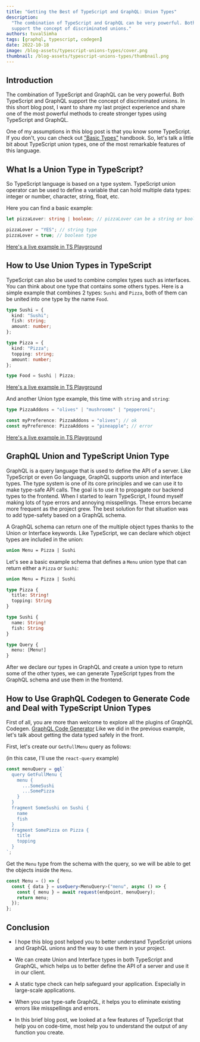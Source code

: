 ```yaml
---
title: "Getting the Best of TypeScript and GraphQL: Union Types"
description:
  "The combination of TypeScript and GraphQL can be very powerful. Both TypeScript and GraphQL
  support the concept of discriminated unions."
authors: tuvalSimha
tags: [graphql, typescript, codegen]
date: 2022-10-18
image: /blog-assets/typescript-unions-types/cover.png
thumbnail: /blog-assets/typescript-unions-types/thumbnail.png
---
```


## Introduction

The combination of TypeScript and GraphQL can be very powerful. Both TypeScript and GraphQL support
the concept of discriminated unions. In this short blog post, I want to share my last project
experience and share one of the most powerful methods to create stronger types using TypeScript and
GraphQL.

One of my assumptions in this blog post is that you know some TypeScript. If you don't, you can
check out ["Basic Types"](https://www.typescriptlang.org/docs/handbook/basic-types.html) handbook.
So, let's talk a little bit about TypeScript union types, one of the most remarkable features of
this language.

## What Is a Union Type in TypeScript?

So TypeScript language is based on a type system. TypeScript union operator can be used to define a
variable that can hold multiple data types: integer or number, character, string, float, etc.

Here you can find a basic example:

```ts
let pizzaLover: string | boolean; // pizzaLover can be a string or boolean type

pizzaLover = "YES"; // string type
pizzaLover = true; // boolean type
```

[Here's a live example in TS Playground](https://www.typescriptlang.org/play?#code/DYUwLgBADglgXnAhgGQPYDcQCcBcEDOYWMAdgOYQA+EARqqqIiQLABQbsCKG2EAvBADkATQCiAZUEQA9NIJFSFMAE8oIDvCRpMWfhCIBXEDLl0GIJvtXrWsiAD0A-GyA)

## How to Use Union Types in TypeScript

TypeScript can also be used to combine complex types such as interfaces. You can think about one
type that contains some others types. Here is a simple example that combines 2 types: `Sushi` and
`Pizza`, both of them can be united into one type by the name `Food`.

```ts
type Sushi = {
  kind: "Sushi";
  fish: string;
  amount: number;
};

type Pizza = {
  kind: "Pizza";
  topping: string;
  amount: number;
};

type Food = Sushi | Pizza;
```

[Here's a live example in TS Playground](https://www.typescriptlang.org/play?#code/C4TwDgpgBAygrgZwBYEsoF4oG8CwAoKKAaxQDsATALigHJ5kUb9CAzFZahYAJzIHNmUAIYBbAPZxSwaqTgiARhG74AvvnyhIUAAooAXnqEZsgkhWo1dBoUwJRgYsGH6ce-QaIlSZcxcrxqeOp4mtAAYmJi5Mb0qFAAPjr6hsFAA)

And another Union type example, this time with `string` and `string`:

```ts
type PizzaAddons = "olives" | "mushrooms" | "pepperoni";

const myPreference: PizzaAddons = "olives"; // ok
const myPreference: PizzaAddons = "pineapple"; // error
```

[Here's a live example in TS Playground](https://www.typescriptlang.org/play?#code/C4TwDgpgBACglgLwQQwIIBN0HsB2BnKAXigHIsAbOANwjxKgB9SBbAVzwAsAnLLZuxqUhhIPHHBIBYAFAyAxrjzAozEDC4QAZhA045EAFyxEKDNnxFSFarXoB6O1CwBreYuWr1WnRD2HjSGiYipYkYHA4EMgi5BD2jjo8XDJAA)

## GraphQL Union and TypeScript Union Type

GraphQL is a query language that is used to define the API of a server. Like TypeScript or even Go
language, GraphQL supports union and interface types. The type system is one of its core principles
and we can use it to make type-safe API calls. The goal is to use it to propagate our backend types
to the frontend. When I started to learn TypeScript, I found myself making lots of type errors and
annoying misspellings. These errors became more frequent as the project grew. The best solution for
that situation was to add type-safety based on a GraphQL schema.

A GraphQL schema can return one of the multiple object types thanks to the Union or Interface
keywords. Like TypeScript, we can declare which object types are included in the union:

```graphql
union Menu = Pizza | Sushi
```

Let's see a basic example schema that defines a `Menu` union type that can return either a `Pizza`
or `Sushi`:

```graphql
union Menu = Pizza | Sushi

type Pizza {
  title: String!
  topping: String
}

type Sushi {
  name: String!
  fish: String
}

type Query {
  menu: [Menu!]
}
```

After we declare our types in GraphQL and create a union type to return some of the other types, we
can generate TypeScript types from the GraphQL schema and use them in the frontend.

## How to Use GraphQL Codegen to Generate Code and Deal with TypeScript Union Types

First of all, you are more than welcome to explore all the plugins of GraphQL Codegen.
[GraphQL Code Generator](https://graphql-code-generator.com/) Like we did in the previous example,
let's talk about getting the data typed safely in the front.

First, let's create our `GetFullMenu` query as follows:

(in this case, I'll use the `react-query` example)

```ts
const menuQuery = gql`
  query GetFullMenu {
    menu {
      ...SomeSushi
      ...SomePizza
    }
  }
  fragment SomeSushi on Sushi {
    name
    fish
  }
  fragment SomePizza on Pizza {
    title
    topping
  }
`;
```

Get the `Menu` type from the schema with the query, so we will be able to get the objects inside the
`Menu`.

```ts
const Menu = () => {
  const { data } = useQuery<MenuQuery>("menu", async () => {
    const { menu } = await request(endpoint, menuQuery);
    return menu;
  });
};
```

## Conclusion

- I hope this blog post helped you to better understand TypeScript unions and GraphQL unions and the
  way to use them in your project.

- We can create Union and Interface types in both TypeScript and GraphQL, which helps us to better
  define the API of a server and use it in our client.

- A static type check can help safeguard your application. Especially in large-scale applications.

- When you use type-safe GraphQL, it helps you to eliminate existing errors like misspellings and
  errors.

- In this brief blog post, we looked at a few features of TypeScript that help you on code-time,
  most help you to understand the output of any function you create.
